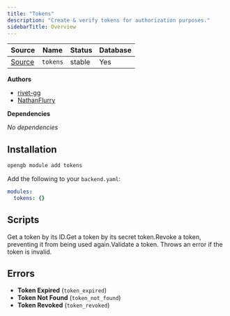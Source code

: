 ```yaml
---
title: "Tokens"
description: "Create & verify tokens for authorization purposes."
sidebarTitle: Overview
---
```


| Source                                                                           | Name       | Status     | Database     |
| -------------------------------------------------------------------------------- | ---------- | ---------- | ------------ |
| [Source](https://github.com/rivet-gg/opengb-registry/tree/main/modules/tokens) | `tokens` | stable | Yes |

**Authors**

- [rivet-gg](https://github.com/rivet-gg)
- [NathanFlurry](https://github.com/NathanFlurry)

**Dependencies**

_No dependencies_

## Installation

<Tabs>

<Tab title="CLI">

```sh CLI
opengb module add tokens
```

</Tab>

<Tab title="backend.yaml">

Add the following to your `backend.yaml`:

```yaml backend.yaml
modules:
  tokens: {}

```
</Tab>

</Tabs>



## Scripts

<CardGroup><Card title="Create Token" href="/modules/tokens/scripts/create"></Card><Card title="Get Token" href="/modules/tokens/scripts/get">Get a token by its ID.</Card><Card title="Get Token by Token" href="/modules/tokens/scripts/get_by_token">Get a token by its secret token.</Card><Card title="Revoke Token" href="/modules/tokens/scripts/revoke">Revoke a token, preventing it from being used again.</Card><Card title="Validate Token" href="/modules/tokens/scripts/validate">Validate a token. Throws an error if the token is invalid.</Card></CardGroup>

## Errors

- **Token Expired** (`token_expired`) 
- **Token Not Found** (`token_not_found`) 
- **Token Revoked** (`token_revoked`) 
